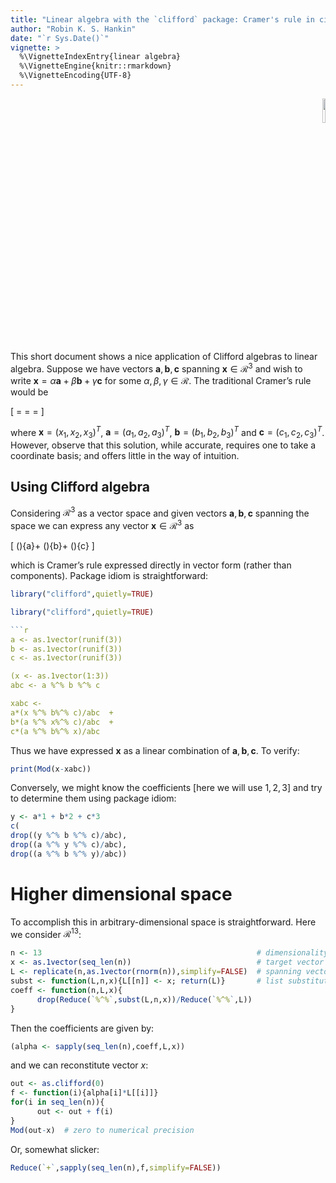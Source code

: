 ```yaml
---
title: "Linear algebra with the `clifford` package: Cramer's rule in civilised form"
author: "Robin K. S. Hankin"
date: "`r Sys.Date()`"
vignette: >
  %\VignetteIndexEntry{linear algebra}
  %\VignetteEngine{knitr::rmarkdown}
  %\VignetteEncoding{UTF-8}
---
```


<p style="text-align: right;">
![](`r system.file("help/figures/clifford.png", package = "clifford")`){width=10%}
</p>



This short document shows a nice application of Clifford algebras to
linear algebra.  Suppose we have vectors ${\mathbf a}, {\mathbf b},
{\mathbf c}$ spanning ${\mathbf x}\in\mathcal{R}^3$ and wish to write
${\mathbf x}=\alpha {\mathbf a}+\beta {\mathbf b}+\gamma {\mathbf c}$
for some $\alpha,\beta,\gamma\in\mathcal{R}$.  The traditional
Cramer's rule would be

\[
\alpha=\frac{
	\det\begin{bmatrix}
	x_1&b_1&c_1\\
	x_2&b_2&c_2\\
	x_3&b_3&c_3
	\end{bmatrix}
	}{
	\det\begin{bmatrix}
	a_1&b_1&c_1\\
	a_2&b_2&c_2\\
	a_3&b_3&c_3
	\end{bmatrix}
}
\qquad\beta=\frac{
	\det\begin{bmatrix}
	a_1&x_1&c_1\\
	a_2&x_2&c_2\\
	a_3&x_3&c_3
	\end{bmatrix}
	}{
	\det\begin{bmatrix}
	a_1&b_1&c_1\\
	a_2&b_2&c_2\\
	a_3&b_3&c_3
	\end{bmatrix}
}
\qquad
\gamma=\frac{
	\det\begin{bmatrix}
	a_1&b_1&x_1\\
	a_2&b_2&x_2\\
	a_3&b_3&x_3
	\end{bmatrix}
	}{
	\det\begin{bmatrix}
	a_1&b_1&c_1\\
	a_2&b_2&c_2\\
	a_3&b_3&c_3
	\end{bmatrix}
}
\]

where ${\mathbf x}=(x_1,x_2,x_3)^T$, ${\mathbf a}=(a_1,a_2,a_3)^T$,
${\mathbf b}=(b_1,b_2,b_3)^T$ and ${\mathbf c}=(c_1,c_2,c_3)^T$.
However, observe that this solution, while accurate, requires one to
take a coordinate basis; and offers little in the way of intuition.

## Using Clifford algebra

Considering $\mathcal{R}^3$ as a vector space and given vectors
${\mathbf a}, {\mathbf b}, {\mathbf c}$ spanning the space we can
express any vector ${\mathbf x}\in\mathcal{R}^3$ as

\[
\left(\frac{{\mathbf x}\wedge{\mathbf b}\wedge{\mathbf c}}{{\mathbf a}\wedge{\mathbf b}\wedge{\mathbf c}}\right){\mathbf a}+
\left(\frac{{\mathbf a}\wedge{\mathbf x}\wedge{\mathbf c}}{{\mathbf a}\wedge{\mathbf b}\wedge{\mathbf c}}\right){\mathbf b}+
\left(\frac{{\mathbf a}\wedge{\mathbf b}\wedge{\mathbf x}}{{\mathbf a}\wedge{\mathbf b}\wedge{\mathbf c}}\right){\mathbf c}
\]

which is Cramer's rule expressed directly in vector form (rather than
components).  Package idiom is straightforward:

```r
library("clifford",quietly=TRUE)
```

```r
library("clifford",quietly=TRUE)

```r
a <- as.1vector(runif(3))
b <- as.1vector(runif(3))
c <- as.1vector(runif(3))

(x <- as.1vector(1:3))
abc <- a %^% b %^% c

xabc <-
a*(x %^% b%^% c)/abc  + 
b*(a %^% x%^% c)/abc  + 
c*(a %^% b%^% x)/abc  
```

Thus we have expressed ${\mathbf x}$ as a linear combination of
${\mathbf a},{\mathbf b},{\mathbf c}$.  To verify:

```r
print(Mod(x-xabc))
```



Conversely, we might know the coefficients [here we will use
$1,2,3$] and try to determine them using package idiom:

```r
y <- a*1 + b*2 + c*3
c(
drop((y %^% b %^% c)/abc),
drop((a %^% y %^% c)/abc),
drop((a %^% b %^% y)/abc))
```


# Higher dimensional space

To accomplish this in arbitrary-dimensional space is straightforward.
Here we consider $\mathcal{R}^{13}$:

```r
n <- 13                                                # dimensionality of space
x <- as.1vector(seq_len(n))                            # target vector
L <- replicate(n,as.1vector(rnorm(n)),simplify=FALSE)  # spanning vectors
subst <- function(L,n,x){L[[n]] <- x; return(L)}       # list substitution
coeff <- function(n,L,x){
      drop(Reduce(`%^%`,subst(L,n,x))/Reduce(`%^%`,L))
}
```

Then the coefficients are given by:

```r
(alpha <- sapply(seq_len(n),coeff,L,x))
```

and we can reconstitute vector $x$:


```r
out <- as.clifford(0)
f <- function(i){alpha[i]*L[[i]]}
for(i in seq_len(n)){
      out <- out + f(i)
}
Mod(out-x)  # zero to numerical precision
```

Or, somewhat slicker:

```r
Reduce(`+`,sapply(seq_len(n),f,simplify=FALSE))
```

